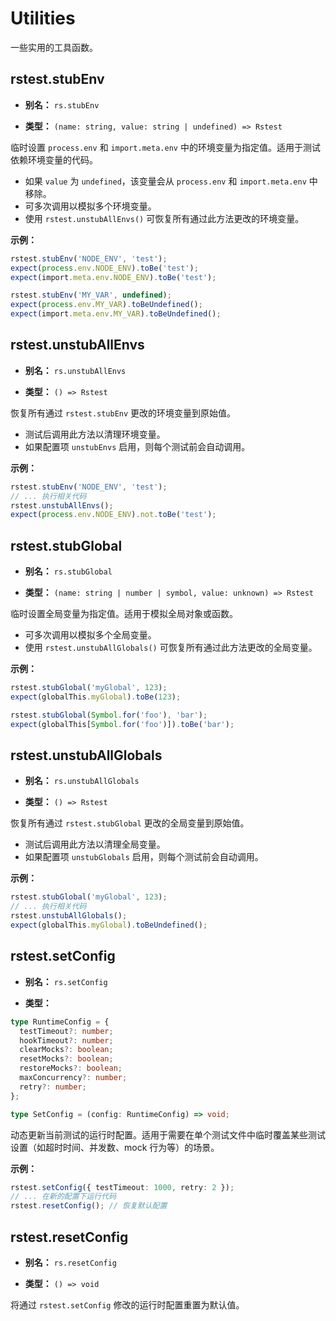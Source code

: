 # Utilities

一些实用的工具函数。

## rstest.stubEnv

- **别名：** `rs.stubEnv`

- **类型：** `(name: string, value: string | undefined) => Rstest`

临时设置 `process.env` 和 `import.meta.env` 中的环境变量为指定值。适用于测试依赖环境变量的代码。

- 如果 `value` 为 `undefined`，该变量会从 `process.env` 和 `import.meta.env` 中移除。
- 可多次调用以模拟多个环境变量。
- 使用 `rstest.unstubAllEnvs()` 可恢复所有通过此方法更改的环境变量。

**示例：**

```ts
rstest.stubEnv('NODE_ENV', 'test');
expect(process.env.NODE_ENV).toBe('test');
expect(import.meta.env.NODE_ENV).toBe('test');

rstest.stubEnv('MY_VAR', undefined);
expect(process.env.MY_VAR).toBeUndefined();
expect(import.meta.env.MY_VAR).toBeUndefined();
```

## rstest.unstubAllEnvs

- **别名：** `rs.unstubAllEnvs`

- **类型：** `() => Rstest`

恢复所有通过 `rstest.stubEnv` 更改的环境变量到原始值。

- 测试后调用此方法以清理环境变量。
- 如果配置项 `unstubEnvs` 启用，则每个测试前会自动调用。

**示例：**

```ts
rstest.stubEnv('NODE_ENV', 'test');
// ... 执行相关代码
rstest.unstubAllEnvs();
expect(process.env.NODE_ENV).not.toBe('test');
```

## rstest.stubGlobal

- **别名：** `rs.stubGlobal`

- **类型：** `(name: string | number | symbol, value: unknown) => Rstest`

临时设置全局变量为指定值。适用于模拟全局对象或函数。

- 可多次调用以模拟多个全局变量。
- 使用 `rstest.unstubAllGlobals()` 可恢复所有通过此方法更改的全局变量。

**示例：**

```ts
rstest.stubGlobal('myGlobal', 123);
expect(globalThis.myGlobal).toBe(123);

rstest.stubGlobal(Symbol.for('foo'), 'bar');
expect(globalThis[Symbol.for('foo')]).toBe('bar');
```

## rstest.unstubAllGlobals

- **别名：** `rs.unstubAllGlobals`

- **类型：** `() => Rstest`

恢复所有通过 `rstest.stubGlobal` 更改的全局变量到原始值。

- 测试后调用此方法以清理全局变量。
- 如果配置项 `unstubGlobals` 启用，则每个测试前会自动调用。

**示例：**

```ts
rstest.stubGlobal('myGlobal', 123);
// ... 执行相关代码
rstest.unstubAllGlobals();
expect(globalThis.myGlobal).toBeUndefined();
```

## rstest.setConfig

- **别名：** `rs.setConfig`

- **类型：**

```ts
type RuntimeConfig = {
  testTimeout?: number;
  hookTimeout?: number;
  clearMocks?: boolean;
  resetMocks?: boolean;
  restoreMocks?: boolean;
  maxConcurrency?: number;
  retry?: number;
};

type SetConfig = (config: RuntimeConfig) => void;
```

动态更新当前测试的运行时配置。适用于需要在单个测试文件中临时覆盖某些测试设置（如超时时间、并发数、mock 行为等）的场景。

**示例：**

```ts
rstest.setConfig({ testTimeout: 1000, retry: 2 });
// ... 在新的配置下运行代码
rstest.resetConfig(); // 恢复默认配置
```

## rstest.resetConfig

- **别名：** `rs.resetConfig`

- **类型：** `() => void`

将通过 `rstest.setConfig` 修改的运行时配置重置为默认值。
